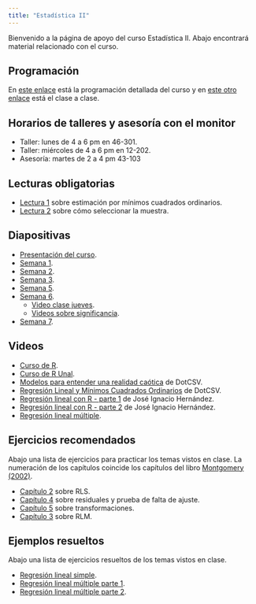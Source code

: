 ```yaml
---
title: "Estadística II"
---
```


Bienvenido a la página de apoyo del curso Estadística II. Abajo encontrará material relacionado con el curso.

## Programación

En [este enlace](my_docs/docs_cur_est2/Programa_3006915_2024_01.pdf) está la programación detallada del curso y en [este otro enlace](https://drive.google.com/file/d/1O0PGYWhO5oV-4CsQQY67JkmvojPeBtym/view?usp=sharing) está el clase a clase.

## Horarios de talleres y asesoría con el monitor

- Taller: lunes de 4 a 6 pm en 46-301.
- Taller: miércoles de 4 a 6 pm en 12-202.
- Asesoría: martes de 2 a 4 pm 43-103

## Lecturas obligatorias

- [Lectura 1](my_docs/docs_cur_est2/Lectura_RLS.pdf) sobre estimación por mínimos cuadrados ordinarios.
- [Lectura 2](my_docs/docs_cur_est2/Lectura_muestreo.pdf) sobre cómo seleccionar la muestra.

## Diapositivas

- [Presentación del curso](my_docs/docs_cur_est2/Presentacion_curso.pdf).
- [Semana 1](my_docs/docs_cur_est2/Semana01.html).
- [Semana 2](my_docs/docs_cur_est2/Semana02.html).
- [Semana 3](my_docs/docs_cur_est2/Semana03.html).
- [Semana 5](my_docs/docs_cur_est2/Semana05.html).
- [Semana 6](my_docs/docs_cur_est2/Semana06.html).
  - [Video clase jueves](https://drive.google.com/file/d/1-5q6pZHg0FLF0MHmiTtzXHv_czBhSEeL/view?usp=sharing).
  - [Videos sobre significancia](https://youtube.com/playlist?list=PL08m41FgwG2wr8K0Gl5mpcUEVo8Ehl1jP&si=uogLF9Tt3MYc8jIf).
- [Semana 7](my_docs/docs_cur_est2/Semana07.html).


## Videos

- [Curso de R](https://youtube.com/playlist?list=PLdV8ntSOIL5SqS4-sbms4M_puIIucPwmh&si=a266a1bSGcGBwjkk).
- [Curso de R Unal](https://youtu.be/QflFnrPVEwc?si=zEzOInrVt2Kqu61v).
- [Modelos para entender una realidad caótica](https://youtu.be/Sb8XVheowVQ?si=MvekYEI7GJzExhD3) de DotCSV.
- [Regresión Lineal y Mínimos Cuadrados Ordinarios](https://youtu.be/k964_uNn3l0?si=EEzUGJTM4bTND4S3) de DotCSV.
- [Regresión lineal con R - parte 1](https://youtu.be/6pcsalqPQsQ?si=T8bixKPQI8WSQDyv&t=368) de José Ignacio Hernández.
- [Regresión lineal con R - parte 2](https://youtu.be/_hOTTm9taEM?si=y6xzdu0wIuNjYrxt) de José Ignacio Hernández.
- [Regresión lineal múltiple](https://youtube.com/playlist?list=PL2YDFFqqa6jdBIs_zAM_xp5grdQE3pLnz&si=ATuOFJJr5gpP_kI7).

## Ejercicios recomendados

Abajo una lista de ejercicios para practicar los temas vistos en clase. La numeración de los capítulos coincide los capítulos del libro [Montgomery (2002)](https://www.amazon.com/-/es/Elizabeth-Geoffrey-Vining-Douglas-Montgomery/dp/9702403278).

- [Capítulo 2](my_docs/docs_cur_est2/Ejer_cap2.html) sobre RLS.
- [Capítulo 4](my_docs/docs_cur_est2/Ejer_cap4.html) sobre residuales y prueba de falta de ajuste.
- [Capítulo 5](my_docs/docs_cur_est2/Ejer_cap5.html) sobre transformaciones.
- [Capítulo 3](my_docs/docs_cur_est2/Ejer_cap3.html) sobre RLM.

## Ejemplos resueltos
Abajo una lista de ejercicios resueltos de los temas vistos en clase.

- [Regresión lineal simple](https://drive.google.com/file/d/1gO-bfgcQvERAg9aP6ivR1BKN474fatd-/view?usp=sharing).
- [Regresión lineal múltiple parte 1](https://drive.google.com/file/d/1QIJQ1dzdknsL9JdL8gSBgMfS1KEt8zI0/view?usp=sharing).
- [Regresión lineal múltiple parte 2](https://drive.google.com/file/d/1gO7Qj4RC8BOaN_gdMET7yqyykgM_HT0L/view?usp=sharing).
